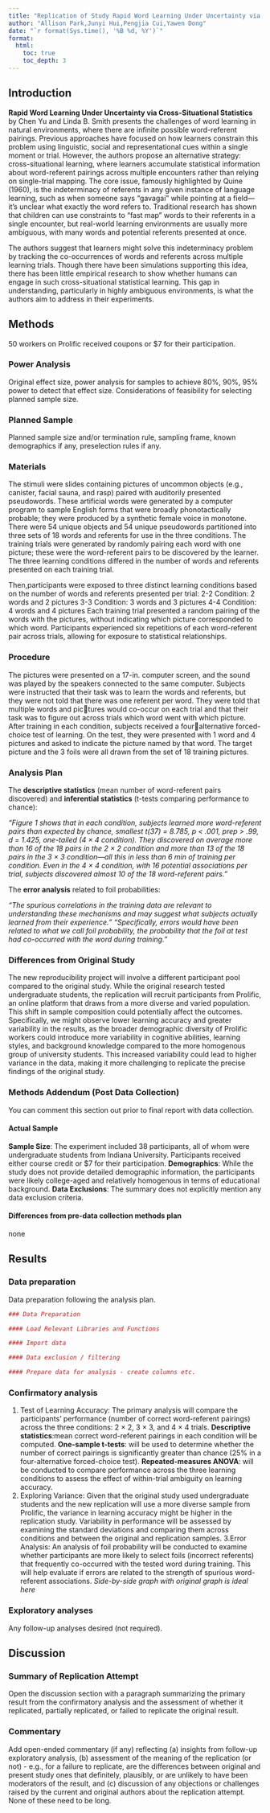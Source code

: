 ```yaml
---
title: "Replication of Study Rapid Word Learning Under Uncertainty via Cross-Situational Statistics by Sample & Sample (2024, Psychological Science)"
author: "Allison Park,Junyi Hui,Pengjia Cui,Yawen Dong"
date: "`r format(Sys.time(), '%B %d, %Y')`"
format:
  html:
    toc: true
    toc_depth: 3
---
```


<!-- Replication reports should all use this template to standardize reporting across projects.  These reports will be public supplementary materials that accompany the summary report(s) of the aggregate results. -->

## Introduction

**Rapid Word Learning Under Uncertainty via Cross-Situational Statistics** by Chen Yu and Linda B. Smith presents the challenges of word learning in natural environments, where there are infinite possible word-referent pairings. Previous approaches have focused on how learners constrain this problem using linguistic, social and representational cues within a single moment or trial. However, the authors propose an alternative strategy: cross-situational learning, where learners accumulate statistical information about word-referent pairings across multiple encounters rather than relying on single-trial mapping. The core issue, famously highlighted by Quine (1960), is the indeterminacy of referents in any given instance of language learning, such as when someone says "gavagai" while pointing at a field—it's unclear what exactly the word refers to. Traditional research has shown that children can use constraints to "fast map" words to their referents in a single encounter, but real-world learning environments are usually more ambiguous, with many words and potential referents presented at once.

The authors suggest that learners might solve this indeterminacy problem by tracking the co-occurrences of words and referents across multiple learning trials. Though there have been simulations supporting this idea, there has been little empirical research to show whether humans can engage in such cross-situational statistical learning. This gap in understanding, particularly in highly ambiguous environments, is what the authors aim to address in their experiments.  


## Methods
50 workers on Prolific received coupons or $7 for their participation.

### Power Analysis

Original effect size, power analysis for samples to achieve 80%, 90%, 95% power to detect that effect size.  Considerations of feasibility for selecting planned sample size.

### Planned Sample

Planned sample size and/or termination rule, sampling frame, known demographics if any, preselection rules if any.

### Materials

The stimuli were slides containing pictures of uncommon objects (e.g., canister, facial sauna, and rasp) paired with auditorily presented pseudowords. These artificial words were generated by a computer program to sample English forms that were broadly phonotactically probable; they were produced by a synthetic female voice in monotone. There were 54 unique objects and 54 unique pseudowords partitioned into three sets of 18 words and referents for use in the three conditions. The training trials were generated by randomly pairing each word with one picture; these were the word-referent pairs to be discovered by the learner. The three learning conditions differed in the number of words and referents presented on each training trial.

Then,participants were exposed to three distinct learning conditions based on the number of words and referents presented per trial:
2-2 Condition: 2 words and 2 pictures
3-3 Condition: 3 words and 3 pictures
4-4 Condition: 4 words and 4 pictures
Each training trial presented a random pairing of the words with the pictures, without indicating which picture corresponded to which word. Participants experienced six repetitions of each word-referent pair across trials, allowing for exposure to statistical relationships.

### Procedure	

The pictures were presented on a 17-in. computer screen, and the sound was played by the speakers connected to the same computer. Subjects were instructed that their task was to learn the words and referents, but they were not told that there was one referent per word. They were told that multiple words and pictures would co-occur on each trial and that their task was to figure out across trials which word went with which picture.
After training in each condition, subjects received a fouralternative forced-choice test of learning. On the test, they were presented with 1 word and 4 pictures and asked to indicate the picture named by that word. The target picture and the 3 foils were all drawn from the set of 18 training pictures.

### Analysis Plan

The **descriptive statistics** (mean number of word-referent pairs discovered) and **inferential statistics** (t-tests comparing performance to chance):

*"Figure 1 shows that in each condition, subjects learned more word-referent pairs than expected by chance, smallest t(37) = 8.785, p < .001, prep > .99, d = 1.425, one-tailed (4 × 4 condition). They discovered on average more than 16 of the 18 pairs in the 2 × 2 condition and more than 13 of the 18 pairs in the 3 × 3 condition—all this in less than 6 min of training per condition. Even in the 4 × 4 condition, with 16 potential associations per trial, subjects discovered almost 10 of the 18 word-referent pairs."*

The **error analysis** related to foil probabilities:

*"The spurious correlations in the training data are relevant to understanding these mechanisms and may suggest what subjects actually learned from their experience." "Specifically, errors would have been related to what we call foil probability, the probability that the foil at test had co-occurred with the word during training." *

### Differences from Original Study

The new reproducibility project will involve a different participant pool compared to the original study. While the original research tested undergraduate students, the replication will recruit participants from Prolific, an online platform that draws from a more diverse and varied population. This shift in sample composition could potentially affect the outcomes. Specifically, we might observe lower learning accuracy and greater variability in the results, as the broader demographic diversity of Prolific workers could introduce more variability in cognitive abilities, learning styles, and background knowledge compared to the more homogenous group of university students. This increased variability could lead to higher variance in the data, making it more challenging to replicate the precise findings of the original study.

### Methods Addendum (Post Data Collection)

You can comment this section out prior to final report with data collection.

#### Actual Sample
**Sample Size**: The experiment included 38 participants, all of whom were undergraduate students from Indiana University. Participants received either course credit or $7 for their participation.
**Demographics**: While the study does not provide detailed demographic information, the participants were likely college-aged and relatively homogenous in terms of educational background.
**Data Exclusions**: The summary does not explicitly mention any data exclusion criteria.

#### Differences from pre-data collection methods plan
none


## Results


### Data preparation

Data preparation following the analysis plan.
	
```r
### Data Preparation

#### Load Relevant Libraries and Functions

#### Import data

#### Data exclusion / filtering

#### Prepare data for analysis - create columns etc.
```

### Confirmatory analysis
1. Test of Learning Accuracy:
The primary analysis will compare the participants' performance (number of correct word-referent pairings) across the three conditions: 2 × 2, 3 × 3, and 4 × 4 trials.
**Descriptive statistics**:mean correct word-referent pairings in each condition will be computed.
**One-sample t-tests**: will be used to determine whether the number of correct pairings is significantly greater than chance (25% in a four-alternative forced-choice test).
**Repeated-measures ANOVA**: will be conducted to compare performance across the three learning conditions to assess the effect of within-trial ambiguity on learning accuracy.
2. Exploring Variance:
Given that the original study used undergraduate students and the new replication will use a more diverse sample from Prolific, the variance in learning accuracy might be higher in the replication study.
Variability in performance will be assessed by examining the standard deviations and comparing them across conditions and between the original and replication samples.
3.Error Analysis:
An analysis of foil probability will be conducted to examine whether participants are more likely to select foils (incorrect referents) that frequently co-occurred with the tested word during training. This will help evaluate if errors are related to the strength of spurious word-referent associations.
*Side-by-side graph with original graph is ideal here*

### Exploratory analyses

Any follow-up analyses desired (not required).  

## Discussion

### Summary of Replication Attempt

Open the discussion section with a paragraph summarizing the primary result from the confirmatory analysis and the assessment of whether it replicated, partially replicated, or failed to replicate the original result.  

### Commentary

Add open-ended commentary (if any) reflecting (a) insights from follow-up exploratory analysis, (b) assessment of the meaning of the replication (or not) - e.g., for a failure to replicate, are the differences between original and present study ones that definitely, plausibly, or are unlikely to have been moderators of the result, and (c) discussion of any objections or challenges raised by the current and original authors about the replication attempt.  None of these need to be long.
